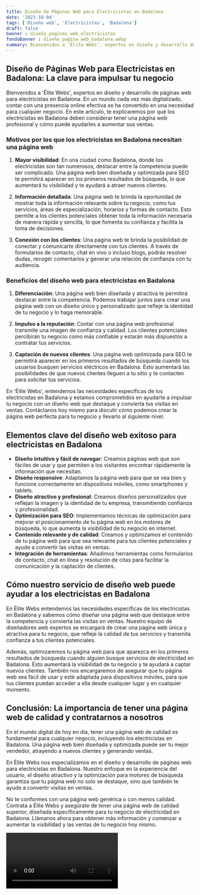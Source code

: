 ```yaml
---
title: Diseño de Páginas Web para Electricistas en Badalona
date: '2023-10-04'
tags: ['Diseño web', 'Electricistas', 'Badalona']
draft: false
banner : diseño_paginas_web_electricistas
fondoBanner : diseño_pagina_web_badalona.webp
summary: Bienvenidos a 'Élite Webs', expertos en diseño y desarrollo de páginas web para electricistas en Badalona. En un mundo cada vez más digitalizado, contar con una presencia online efectiva se ha convertido en una necesidad para cualquier negocio. En este artículo, te explicaremos por qué los electricistas en Badalona deben considerar tener una página web profesional y cómo puede ayudarles a aumentar sus ventas.
---
```


## Diseño de Páginas Web para Electricistas en Badalona: La clave para impulsar tu negocio 

Bienvenidos a 'Élite Webs', expertos en diseño y desarrollo de páginas web para electricistas en Badalona. En un mundo cada vez más digitalizado, contar con una presencia online efectiva se ha convertido en una necesidad para cualquier negocio. En este artículo, te explicaremos por qué los electricistas en Badalona deben considerar tener una página web profesional y cómo puede ayudarles a aumentar sus ventas.

### Motivos por los que los electricistas en Badalona necesitan una página web

1. **Mayor visibilidad**: En una ciudad como Badalona, donde los electricistas son tan numerosos, destacar entre la competencia puede ser complicado. Una página web bien diseñada y optimizada para SEO te permitirá aparecer en los primeros resultados de búsqueda, lo que aumentará tu visibilidad y te ayudará a atraer nuevos clientes.

2. **Información detallada**: Una página web te brinda la oportunidad de mostrar toda la información relevante sobre tu negocio, como tus servicios, áreas de especialización, horarios y formas de contacto. Esto permite a los clientes potenciales obtener toda la información necesaria de manera rápida y sencilla, lo que fomenta su confianza y facilita la toma de decisiones.

3. **Conexión con los clientes**: Una página web te brinda la posibilidad de conectar y comunicarte directamente con tus clientes. A través de formularios de contacto, chat en vivo o incluso blogs, podrás resolver dudas, recoger comentarios y generar una relación de confianza con tu audiencia.

### Beneficios del diseño web para electricistas en Badalona

1. **Diferenciación**: Una página web bien diseñada y atractiva te permitirá destacar entre la competencia. Podemos trabajar juntos para crear una página web con un diseño único y personalizado que refleje la identidad de tu negocio y lo haga memorable.

2. **Impulso a la reputación**: Contar con una página web profesional transmite una imagen de confianza y calidad. Los clientes potenciales percibirán tu negocio como más confiable y estarán más dispuestos a contratar tus servicios.

3. **Captación de nuevos clientes**: Una página web optimizada para SEO te permitirá aparecer en los primeros resultados de búsqueda cuando los usuarios busquen servicios eléctricos en Badalona. Esto aumentará las posibilidades de que nuevos clientes lleguen a tu sitio y te contacten para solicitar tus servicios.

En 'Élite Webs', entendemos las necesidades específicas de los electricistas en Badalona y estamos comprometidos en ayudarte a impulsar tu negocio con un diseño web que destaque y convierta tus visitas en ventas. Contáctanos hoy mismo para discutir cómo podemos crear la página web perfecta para tu negocio y llevarlo al siguiente nivel.

<GifSeo />

<Cta />

## Elementos clave del diseño web exitoso para electricistas en Badalona

- **Diseño intuitivo y fácil de navegar**: Creamos páginas web que son fáciles de usar y que permiten a los visitantes encontrar rápidamente la información que necesitan.
- **Diseño responsive**: Adaptamos la página web para que se vea bien y funcione correctamente en dispositivos móviles, como smartphones y tablets.
- **Diseño atractivo y profesional**: Creamos diseños personalizados que reflejan la imagen y la identidad de tu empresa, transmitiendo confianza y profesionalidad.
- **Optimización para SEO**: Implementamos técnicas de optimización para mejorar el posicionamiento de tu página web en los motores de búsqueda, lo que aumenta la visibilidad de tu negocio en internet.
- **Contenido relevante y de calidad**: Creamos y optimizamos el contenido de tu página web para que sea relevante para tus clientes potenciales y ayude a convertir las visitas en ventas.
- **Integración de herramientas**: Añadimos herramientas como formularios de contacto, chat en línea y resolución de citas para facilitar la comunicación y la captación de clientes.

## Cómo nuestro servicio de diseño web puede ayudar a los electricistas en Badalona

En Élite Webs entendemos las necesidades específicas de los electricistas en Badalona y sabemos cómo diseñar una página web que destaque entre la competencia y convierta las visitas en ventas. Nuestro equipo de diseñadores web expertos se encargará de crear una página web única y atractiva para tu negocio, que refleje la calidad de tus servicios y transmita confianza a tus clientes potenciales.

Además, optimizaremos tu página web para que aparezca en los primeros resultados de búsqueda cuando alguien busque servicios de electricidad en Badalona. Esto aumentará la visibilidad de tu negocio y te ayudará a captar nuevos clientes. También nos encargaremos de asegurar que tu página web sea fácil de usar y esté adaptada para dispositivos móviles, para que tus clientes puedan acceder a ella desde cualquier lugar y en cualquier momento.

## Conclusión: La importancia de tener una página web de calidad y contratarnos a nosotros

En el mundo digital de hoy en día, tener una página web de calidad es fundamental para cualquier negocio, incluyendo los electricistas en Badalona. Una página web bien diseñada y optimizada puede ser tu mejor vendedor, atrayendo a nuevos clientes y generando ventas.

En Élite Webs nos especializamos en el diseño y desarrollo de páginas web para electricistas en Badalona. Nuestro enfoque en la experiencia del usuario, el diseño atractivo y la optimización para motores de búsqueda garantiza que tu página web no solo se destaque, sino que también te ayude a convertir visitas en ventas.

No te conformes con una página web genérica o con menos calidad. Contrata a Élite Webs y asegúrate de tener una página web de calidad superior, diseñada específicamente para tu negocio de electricidad en Badalona. Llámanos ahora para obtener más información y comenzar a aumentar la visibilidad y las ventas de tu negocio hoy mismo.

<Video />

<CtaBot job='Electricistas' city='Badalona'/>

<Gmaps query='Badalona+españa+maps' />